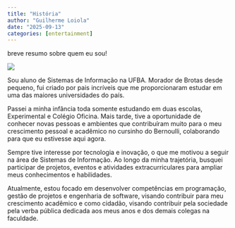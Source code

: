 ```yaml
---
title: "História"
author: "Guilherme Loiola"
date: "2025-09-13"
categories: [entertainment]
---
```


breve resumo sobre quem eu sou!

![](programador.jpg)

Sou aluno de Sistemas de Informação na UFBA. Morador de Brotas desde pequeno, fui criado por pais incríveis que me proporcionaram estudar em uma das maiores universidades do país.

Passei a minha infância toda somente estudando em duas escolas, Experimental e Colégio Oficina. Mais tarde, tive a oportunidade de conhecer novas pessoas e ambientes que contribuíram muito para o meu crescimento pessoal e acadêmico no cursinho do Bernoulli, colaborando para que eu estivesse aqui  agora.

Sempre tive interesse por tecnologia e inovação, o que me motivou a seguir na área de Sistemas de Informação. Ao longo da minha trajetória, busquei participar de projetos, eventos e atividades extracurriculares para ampliar meus conhecimentos e habilidades.

Atualmente, estou focado em desenvolver competências em programação, gestão de projetos e engenharia de software, visando contribuir para meu crescimento acadêmico e como cidadão, visando contribuir pela sociedade pela verba pública dedicada aos meus anos e dos demais colegas na faculdade.
